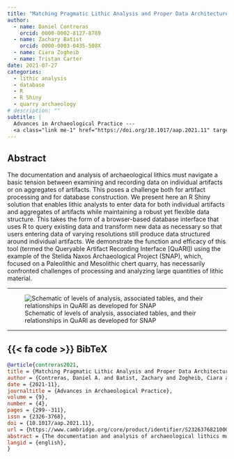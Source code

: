 ```yaml
---
title: "Matching Pragmatic Lithic Analysis and Proper Data Architecture: The QuARI R Shiny Database Interface"
author: 
  - name: Daniel Contreras
    orcid: 0000-0002-8127-8789
  - name: Zachary Batist
    orcid: 0000-0003-0435-508X
  - name: Ciara Zogheib
  - name: Tristan Carter
date: 2021-07-27
categories:
  - lithic analysis
  - database
  - R
  - R Shiny
  - quarry archaeology
# description: ""
subtitle: |
  Advances in Archaeological Practice --- 
  <a class="link me-1" href="https://doi.org/10.1017/aap.2021.11" target="_blank_" rel="external">10.1017/aap.2021.11</a>
---
```

## Abstract
The documentation and analysis of archaeological lithics must navigate a basic tension between examining and recording data on individual artifacts or on aggregates of artifacts. This poses a challenge both for artifact processing and for database construction. We present here an R Shiny solution that enables lithic analysts to enter data for both individual artifacts and aggregates of artifacts while maintaining a robust yet flexible data structure. This takes the form of a browser-based database interface that uses R to query existing data and transform new data as necessary so that users entering data of varying resolutions still produce data structured around individual artifacts. We demonstrate the function and efficacy of this tool (termed the Queryable Artifact Recording Interface [QuARI]) using the example of the Stelida Naxos Archaeological Project (SNAP), which, focused on a Paleolithic and Mesolithic chert quarry, has necessarily confronted challenges of processing and analyzing large quantities of lithic material.

---

![Schematic of levels of analysis, associated tables, and their relationships in QuARI as developed for SNAP](quari-levels.png)

---

::: {.callout-note collapse=true icon=false}
## {{< fa code >}} BibTeX

```BibTeX
@article{contreras2021,
title = {Matching Pragmatic Lithic Analysis and Proper Data Architecture: The QuARI R Shiny Database Interface},
author = {Contreras, Daniel A. and Batist, Zachary and Zogheib, Ciara and Carter, Tristan},
date = {2021-11},
journaltitle = {Advances in Archaeological Practice},
volume = {9},
number = {4},
pages = {299--311},
issn = {2326-3768},
doi = {10.1017/aap.2021.11},
url = {https://www.cambridge.org/core/product/identifier/S2326376821000115/type/journal_article},
abstract = {The documentation and analysis of archaeological lithics must navigate a basic tension between examining and recording data on individual artifacts or on aggregates of artifacts. This poses a challenge both for artifact processing and for database construction. We present here an R Shiny solution that enables lithic analysts to enter data for both individual artifacts and aggregates of artifacts while maintaining a robust yet flexible data structure. This takes the form of a browser-based database interface that uses R to query existing data and transform new data as necessary so that users entering data of varying resolutions still produce data structured around individual artifacts. We demonstrate the function and efficacy of this tool (termed the Queryable Artifact Recording Interface [QuARI]) using the example of the Stelida Naxos Archaeological Project (SNAP), which, focused on a Paleolithic and Mesolithic chert quarry, has necessarily confronted challenges of processing and analyzing large quantities of lithic material.},
langid = {english},
}
```
:::